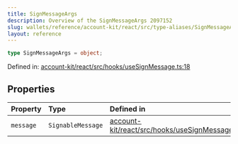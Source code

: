 ```yaml
---
title: SignMessageArgs
description: Overview of the SignMessageArgs 2097152
slug: wallets/reference/account-kit/react/src/type-aliases/SignMessageArgs
layout: reference
---
```


```ts
type SignMessageArgs = object;
```

Defined in: [account-kit/react/src/hooks/useSignMessage.ts:18](https://github.com/alchemyplatform/aa-sdk/blob/923a52171f7246172caf350853843e6680197da9/account-kit/react/src/hooks/useSignMessage.ts#L18)

## Properties

| Property                     | Type              | Defined in                                                                                                                                                                                    |
| :--------------------------- | :---------------- | :-------------------------------------------------------------------------------------------------------------------------------------------------------------------------------------------- |
| <a id="message" /> `message` | `SignableMessage` | [account-kit/react/src/hooks/useSignMessage.ts:18](https://github.com/alchemyplatform/aa-sdk/blob/923a52171f7246172caf350853843e6680197da9/account-kit/react/src/hooks/useSignMessage.ts#L18) |
